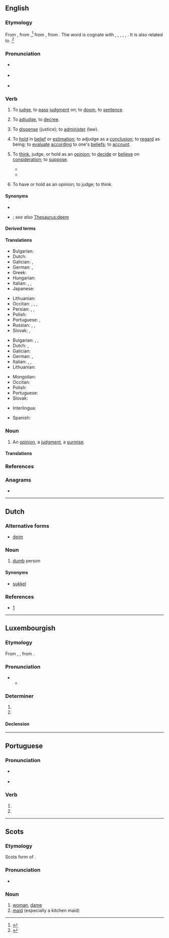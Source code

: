 {{also|Deem}}
==English==
{{was wotd|2019|April|10}}

===Etymology===
{{PIE root|en|dʰeh₁}}
From {{inh|en|enm|demen|dẹ̄men|to judge; to criticize, condemn; to impose a penalty on, sentence; to direct, order; to believe, think, deem}}, from {{inh|en|ang|dēman||to decide, decree, deem, determine, judge; to condemn, doom, sentence; to consider, examine, reckon, think; to prove; to compute, estimate; to declare, tell; to glorify, praise}},<ref>{{R:MED Online|entry=dẹ̄men, v.|id=MED11023|accessdate=28 April 2018}}</ref> from {{inh|en|gem-pro|*dōmijaną||to judge, think}}, from {{der|en|ine-pro|*dʰeh₁-||to set, put}}. The word is cognate with {{cog|da|dømme||to judge}}, {{cog|nl|doemen||to condemn, foredoom}}, {{cog|frr|dema||to judge, recognise}}, {{cog|nb|dømme||to judge}}, {{cog|nn|døma||to judge}}, {{cog|sv|döma||to judge, sentence, condemn}}. It is also related to {{m|en|doom}}.<ref>{{R:Oxford Dictionaries Online}}</ref>

===Pronunciation===
* {{a|RP}} {{IPA|/diːm/|lang=en}}
* {{a|GA}} {{IPA|/dim/|lang=en}}
* {{rhymes|iːm|lang=en}}

===Verb===
{{en-verb}}

# {{lb|en|transitive|obsolete}} To [[judge#Verb|judge]], to [[pass#Verb|pass]] [[judgment]] on; to [[doom#Verb|doom]], to [[sentence#Verb|sentence]].
# {{lb|en|transitive|obsolete}} To [[adjudge]], to [[decree#Verb|decree]].
# {{lb|en|transitive|obsolete}} To [[dispense]] (justice); to [[administer]] (law).
# {{lb|en|transitive}} To [[hold#Verb|hold]] in [[belief]] or [[estimation]]; to adjudge as a [[conclusion]]; to [[regard#Verb|regard]] as being; to [[evaluate]] [[according#Adverb|according]] to one's [[belief]]s; to [[account#Verb|account]].
#: {{ux|en|She '''deemed''' his efforts insufficient.}}
# {{lb|en|ambitransitive}} To [[think]], judge, or hold as an [[opinion]]; to [[decide]] or [[believe]] on [[consideration]]; to [[suppose]].
#* {{RQ:Bunyan Pilgrim's Progress|pages=139–140|pageref=140|format=full|passage=So ''Chriſtian'' came up with him again, and ſaid, Sir, you talk as if you knew ſomething more than all the World doth; and if I take not my mark amiſs, I '''deem''' I have half a gueſs of you: Is not your name Mr. ''By-ends'' of ''Fair-ſpeech''?}}
#* {{quote-book|author=Ralph Waldo Emerson|authorlink=Ralph Waldo Emerson|chapter=Threnody|title=Poems|location=London|publisher=Chapman, Brothers, 121, [[w:Newgate|Newgate Street]]|year=1847|page=195|pageurl=https://books.google.com/books?id=D6lcAAAAcAAJ&pg=PA195|oclc=3098019|passage=And '''deemest''' thou as those who pore, / With aged eyes, short way before? / Think'st Beauty vanished from the coast / Of matter, and thy darling lost?}}
# {{lb|en|intransitive}} To have or hold as an opinion; to judge; to think.

====Synonyms====
* {{l|en|judge}}
* {{sense|to hold in belief or estimation}} {{l|en|consider}}; ''see also'' [[Thesaurus:deem]]

====Derived terms====
{{der3|lang=en|addeem|bedeem|deemer|[[deemster]], [[dempster]]|fordeem|foredeem|misdeem}}

====Translations====
{{trans-top|to hold in belief or estimation}}
* Bulgarian: {{t+|bg|смятам|tr=smjátam}}
* Dutch: {{t+|nl|beschouwen}}
* Galician: {{t+|gl|considerar}}, {{t+|gl|xulgar}}
* German: {{t+|de|halten}}, {{t+|de|erachten}}
* Greek: {{t+|el|θεωρώ}}
* Hungarian: {{t+|hu|ítél}}
* Italian: {{t+|it|considerare}}, {{t+|it|valutare}}, {{t+|it|credere}}
* Japanese: {{t|ja|見なす|tr=minasu}}
{{trans-mid}}
* Lithuanian: {{t+|lt|manyti}}
* Occitan: {{t|oc|considerar}}, {{t+|oc|jutjar}}, {{t|oc|estimar}}, {{t+|oc|creire}}
* Persian: {{t+|fa|پنداشتن|sc=fa-Arab}}, {{t|fa|خیال کردن|sc=fa-Arab}}, {{t+|fa|فرض کردن|sc=fa-Arab}}
* Polish: {{t+|pl|uznać|pf}}
* Portuguese: {{t+|pt|considerar}}, {{t+|pt|estimar}}
* Russian: {{t+|ru|полага́ть|impf}}, {{t+|ru|счита́ть|impf}}, {{t+|ru|ду́мать|impf}}
* Slovak: {{t|sk|uznať}}, {{t|sk|považovať}}
{{trans-bottom}}

{{trans-top|to have or hold as an opinion}}
* Bulgarian: {{t+|bg|смятам|tr=smjátam}}, {{t+|bg|считам|tr=sčítam}}, {{t+|bg|мисля|tr=míslja}}
* Dutch: {{t+|nl|vinden}}, {{t+|nl|achten}}
* Galician: {{t+|gl|considerar}}
* German: {{t+|de|erachten}}, {{t+|de|ansehen}}
* Italian: {{t+|it|considerare}}, {{t+|it|ritenere}}, {{t+|it|reputare}}
* Lithuanian: {{t+|lt|manyti}}
{{trans-mid}}
* Mongolian: {{t+|mn|үзэх|sc=Cyrl}}
* Occitan: {{t|oc|considerar}}
* Polish: {{t+|pl|uznawać|impf}}
* Portuguese: {{t+|pt|considerar}}
* Slovak: {{t|sk|považovať}}
{{trans-bottom}}

{{checktrans-top}}
* Interlingua: {{t-check|ia|estimar}}
{{trans-mid}}
* Spanish: {{t+check|es|estimar}}
{{trans-bottom}}

===Noun===
{{en-noun}}

# An [[opinion]], a [[judgment]], a [[surmise#Noun|surmise]].

====Translations====
{{trans-see|an opinion, judgment|opinion|judgment}}

===References===
<references />

===Anagrams===
* {{anagrams|en|Mede|deme|meed}}

----

==Dutch==

===Alternative forms===
* [[deim]]

===Noun===
{{nl-noun|m|demen|deemke}}
# {{lb|nl|Brabantian}} [[dumb]] person
#: {{ux|nl|Maa ziet gij da dan ni, 't ligt veur ave neus, gij [[sen]] '''deem'''!}}

====Synonyms====
* [[sukkel]]

===References===
* [http://www.vlaamswoordenboek.be/definities/toon/7090]

----

==Luxembourgish==

===Etymology===
From {{der|lb|goh|themu}}, {{m|goh|demu}}, from {{der|lb|gem-pro|*þammai}}.

===Pronunciation===
* {{IPA|/deːm/|lang=lb}}
** {{rhymes|eːm|lang=lb}}

===Determiner===
{{head|lb|determiner form|g=m|g2=n|unstressed|dem}}

# {{form of|dative|deen|lang=lb}}
# {{form of|dative|dat|lang=lb}}

====Declension====
{{lb-decl-definite article}}

----

==Portuguese==

===Pronunciation===
* {{a|Portugal}} {{IPA|/ˈde.ɐ̃j/|lang=pt}}
* {{a|Portugal|following a non-nasal sound}} {{IPA|[ˈðe.ɐ̃j]|lang=pt}}

===Verb===
{{head|pt|verb form}}

# {{inflection of|dar||3|p|pres|subj|lang=pt}}
# {{inflection of|dar||3|p|impr|lang=pt}}

----

==Scots==

===Etymology===
Scots form of {{der|sco|en|dame}}.

===Pronunciation===
* {{IPA|/dim/|lang=sco}}

===Noun===
{{sco-noun}}

# [[woman]], [[dame]]
# [[maid]] (especially a kitchen maid)